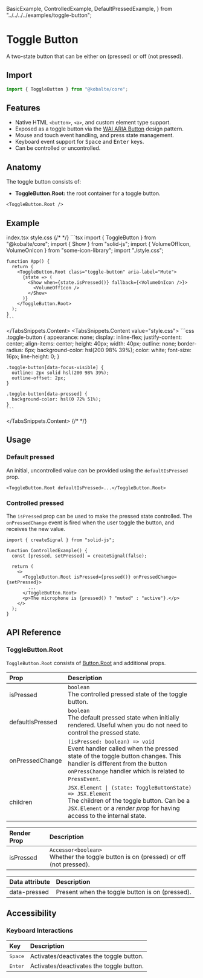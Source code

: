 
  BasicExample,
  ControlledExample,
  DefaultPressedExample,
} from "../../../../examples/toggle-button";

# Toggle Button

A two-state button that can be either on (pressed) or off (not pressed).

## Import

```ts
import { ToggleButton } from "@kobalte/core";
```

## Features

- Native HTML `<button>`, `<a>`, and custom element type support.
- Exposed as a toggle button via the [WAI ARIA Button](https://www.w3.org/WAI/ARIA/apg/patterns/button/) design pattern.
- Mouse and touch event handling, and press state management.
- Keyboard event support for <Kbd>Space</Kbd> and <Kbd>Enter</Kbd> keys.
- Can be controlled or uncontrolled.

## Anatomy

The toggle button consists of:

- **ToggleButton.Root:** the root container for a toggle button.

```tsx
<ToggleButton.Root />
```

## Example

<Preview>
  <BasicExample />
</Preview>

<TabsSnippets>
  <TabsSnippets.List>
    <TabsSnippets.Trigger value="index.tsx">index.tsx</TabsSnippets.Trigger>
    <TabsSnippets.Trigger value="style.css">style.css</TabsSnippets.Trigger>
  </TabsSnippets.List>
  {/* <!-- prettier-ignore-start -->*/}
  <TabsSnippets.Content value="index.tsx">
    ```tsx
    import { ToggleButton } from "@kobalte/core";
    import { Show } from "solid-js";
    import { VolumeOffIcon, VolumeOnIcon } from "some-icon-library";
    import "./style.css";

    function App() {
      return (
        <ToggleButton.Root class="toggle-button" aria-label="Mute">
          {state => (
            <Show when={state.isPressed()} fallback={<VolumeOnIcon />}>
              <VolumeOffIcon />
            </Show>
          )}
        </ToggleButton.Root>
      );
    }
    ```

  </TabsSnippets.Content>
  <TabsSnippets.Content value="style.css">
    ```css
    .toggle-button {
      appearance: none;
      display: inline-flex;
      justify-content: center;
      align-items: center;
      height: 40px;
      width: 40px;
      outline: none;
      border-radius: 6px;
      background-color: hsl(200 98% 39%);
      color: white;
      font-size: 16px;
      line-height: 0;
    }

    .toggle-button[data-focus-visible] {
      outline: 2px solid hsl(200 98% 39%);
      outline-offset: 2px;
    }

    .toggle-button[data-pressed] {
      background-color: hsl(0 72% 51%);
    }
    ```

  </TabsSnippets.Content>
  {/* <!-- prettier-ignore-end -->*/}
</TabsSnippets>

## Usage

### Default pressed

An initial, uncontrolled value can be provided using the `defaultIsPressed` prop.

<Preview>
  <DefaultPressedExample />
</Preview>

```tsx
<ToggleButton.Root defaultIsPressed>...</ToggleButton.Root>
```

### Controlled pressed

The `isPressed` prop can be used to make the pressed state controlled. The `onPressedChange` event is fired when the user toggle the button, and receives the new value.

<Preview>
  <ControlledExample />
</Preview>

```tsx {3,7}
import { createSignal } from "solid-js";

function ControlledExample() {
  const [pressed, setPressed] = createSignal(false);

  return (
    <>
      <ToggleButton.Root isPressed={pressed()} onPressedChange={setPressed}>
        ...
      </ToggleButton.Root>
      <p>The microphone is {pressed() ? "muted" : "active"}.</p>
    </>
  );
}
```

## API Reference

### ToggleButton.Root

`ToggleButton.Root` consists of [Button.Root](/docs/core/components/button) and additional props.

| Prop             | Description                                                                                                                                                                                                        |
| :--------------- | :----------------------------------------------------------------------------------------------------------------------------------------------------------------------------------------------------------------- |
| isPressed        | `boolean` <br/> The controlled pressed state of the toggle button.                                                                                                                                                 |
| defaultIsPressed | `boolean` <br/> The default pressed state when initially rendered. Useful when you do not need to control the pressed state.                                                                                       |
| onPressedChange  | `(isPressed: boolean) => void` <br/> Event handler called when the pressed state of the toggle button changes. This handler is different from the button `onPressChange` handler which is related to `PressEvent`. |
| children         | `JSX.Element \| (state: ToggleButtonState) => JSX.Element` <br/> The children of the toggle button. Can be a `JSX.Element` or a _render prop_ for having access to the internal state.                             |

| Render Prop | Description                                                                               |
| :---------- | :---------------------------------------------------------------------------------------- |
| isPressed   | `Accessor<boolean>` <br/> Whether the toggle button is on (pressed) or off (not pressed). |

| Data attribute | Description                                     |
| :------------- | :---------------------------------------------- |
| data-pressed   | Present when the toggle button is on (pressed). |

## Accessibility

### Keyboard Interactions

| Key              | Description                              |
| :--------------- | :--------------------------------------- |
| <Kbd>Space</Kbd> | Activates/deactivates the toggle button. |
| <Kbd>Enter</Kbd> | Activates/deactivates the toggle button. |
